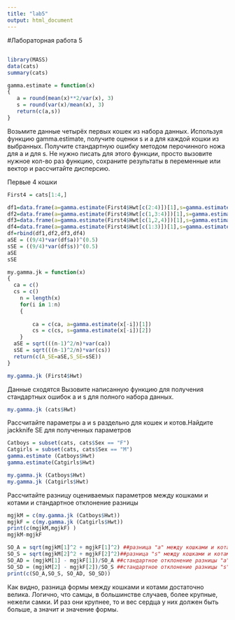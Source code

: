 ```yaml
---
title: "lab5"
output: html_document
---
```

#Лабораторная работа 5

##

```r
library(MASS) 
data(cats)
summary(cats)
```
```r
gamma.estimate = function(x)
{
   a = round(mean(x)**2/var(x), 3)
   s = round(var(x)/mean(x), 3)
   return(c(a,s))
}
```
Возьмите данные четырёх первых кошек из набора данных. Используя функцию gamma.estimate, получите оценки s и a для каждой кошки из выбранных. Получите стандартную ошибку методом перочинного ножа для a и для s. Не нужно писать для этого функции, просто вызовите нужное кол-во раз функцию, сохраните результаты в переменные или вектор и рассчитайте дисперсию.

Первые 4 кошки
```r
First4 = cats[1:4,]
```

```r
df1=data.frame(a=gamma.estimate(First4$Hwt[c(2:4)])[1],s=gamma.estimate(First4$Hwt[c(2:4)])[2])
df2=data.frame(a=gamma.estimate(First4$Hwt[c(1,3:4)])[1],s=gamma.estimate(First4$Hwt[c(1,3:4)])[2])
df3=data.frame(a=gamma.estimate(First4$Hwt[c(1,2,4)])[1],s=gamma.estimate(First4$Hwt[c(1,2,4)])[2])
df4=data.frame(a=gamma.estimate(First4$Hwt[c(1:3)])[1],s=gamma.estimate(First4$Hwt[c(1:3)])[2])
df=rbind(df1,df2,df3,df4)
aSE = ((9/4)*var(df$a))^(0.5)
sSE = ((9/4)*var(df$s))^(0.5)
aSE
sSE
```

```r
my.gamma.jk = function(x)
{
  ca = c()
  cs = c()
    n = length(x)
    for(i in 1:n)
    {
     
        ca = c(ca, a=gamma.estimate(x[-i])[1])
        cs = c(cs, s=gamma.estimate(x[-i])[2])
    } 
  aSE = sqrt(((n-1)^2/n)*var(ca))
  sSE = sqrt(((n-1)^2/n)*var(cs))
  return(c(A_SE=aSE,S_SE=sSE))
}
```

```r
my.gamma.jk (First4$Hwt)
```

Данные сходятся
Вызовите написанную функцию для получения стандартных ошибок a и s для полного набора данных.
```r
my.gamma.jk (cats$Hwt)
```

Рассчитайте параметры a и s раздельно для кошек и котов.Найдите jackknife SE для полученных параметров 
```r
Catboys = subset(cats, cats$Sex == "F")
Catgirls = subset(cats, cats$Sex == "M")
gamma.estimate (Catboys$Hwt)
gamma.estimate(Catgirls$Hwt)

my.gamma.jk (Catboys$Hwt)
my.gamma.jk (Catgirls$Hwt)
```
Рассчитайте разницу оцениваемых параметров между кошками и котами и стандартное отклонение разницы
```r
mgjkM = c(my.gamma.jk (Catboys$Hwt))
mgjkF = c(my.gamma.jk (Catgirls$Hwt))
print(c(mgjkM,mgjkF) )
mgjkM-mgjkF

```
```r
SO_A = sqrt(mgjkM[1]^2 + mgjkF[1]^2) ##разница "а" между кошками и котами 
SO_S = sqrt(mgjkM[2]^2 + mgjkF[2]^2)##разница "s" между кошками и котами 
SO_AD = (mgjkM[1] - mgjkF[1])/SO_A ##стандартное отклонение разницы "а".
SO_SD = (mgjkM[2] - mgjkF[2])/SO_S ##стандартное отклонение разницы "s".
print(c(SO_A,SO_S, SO_AD, SO_SD))
```
Как видно, разница формы между кошками и котами достаточно велика. Логично, что самцы, в большинстве случаев, более крупные, нежели самки. И раз они крупнее, то и вес сердца у них должен быть больше, а значит и значение формы.


















